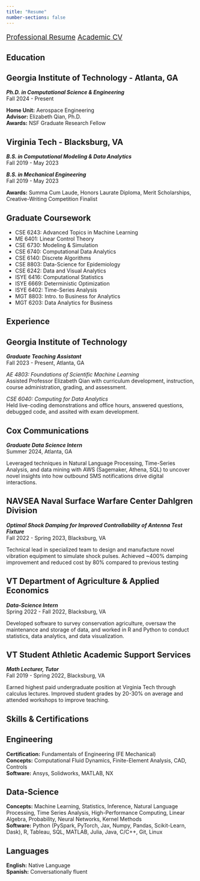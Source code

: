 ```yaml
---
title: "Resume"
number-sections: false
---
```


<p style="font-size:14pt">
[Professional Resume](pdfs/AtticusRexResume.pdf){.external target="_blank"}
[Academic CV](pdfs/AtticusRexCV.pdf){.external target="_blank"}
</p>

##  Education

:::{.callout-note collapse="false" appearance="minimal"}
## Georgia Institute of Technology - Atlanta, GA  

***Ph.D. in Computational Science & Engineering***  
Fall 2024 - Present  

**Home Unit:** Aerospace Engineering  
**Advisor:** Elizabeth Qian, Ph.D.  
**Awards:** NSF Graduate Research Fellow
:::

:::{.callout-note collapse="false" appearance="minimal"}
## Virginia Tech - Blacksburg, VA<br> 
***B.S. in Computational Modeling & Data Analytics***<br>
Fall 2019 - May 2023

***B.S. in Mechanical Engineering***<br>
Fall 2019 - May 2023

**Awards:** Summa Cum Laude, Honors Laurate Diploma, Merit Scholarships, Creative-Writing Competition Finalist
:::

:::{.callout-note collapse="true"}
## Graduate Coursework 

* CSE 6243: Advanced Topics in Machine Learning 
* ME 6401: Linear Control Theory
* CSE 6730: Modeling & Simulation 
* CSE 6740: Computational Data Analytics 
* CSE 6140: Discrete Algorithms 
* CSE 8803: Data-Science for Epidemiology
* CSE 6242: Data and Visual Analytics
* ISYE 6416: Computational Statistics
* ISYE 6669: Deterministic Optimization 
* ISYE 6402: Time-Series Analysis 
* MGT 8803: Intro. to Business for Analytics
* MGT 6203: Data Analytics for Business
:::

## Experience

:::{.callout-tip collapse="false" appearance="minimal"}
## Georgia Institute of Technology<br> 
***Graduate Teaching Assistant***<br>
Fall 2023 - Present, Atlanta, GA

*AE 4803: Foundations of Scientific Machine Learning* <br>
Assisted Professor Elizabeth Qian with curriculum development, instruction, course administration, grading, and assessment. 

*CSE 6040: Computing for Data Analytics*<br>
Held live-coding demonstrations and office hours, answered questions, debugged code, and assited with exam development. 
:::

:::{.callout-tip collapse="false" appearance="minimal"}
## Cox Communications<br> 
***Graduate Data Science Intern***<br>
Summer 2024, Atlanta, GA

Leveraged techniques in Natural Language Processing, Time-Series Analysis, and data mining with AWS (Sagemaker, Athena, SQL) to uncover novel insights into how outbound SMS notifications drive digital interactions. 
:::

:::{.callout-tip collapse="false" appearance="minimal"}
## NAVSEA Naval Surface Warfare Center Dahlgren Division <br> 
***Optimal Shock Damping for Improved Controllability of Antenna Test Fixture*** <br>
Fall 2022 - Spring 2023, Blacksburg, VA

Technical lead in specialized team to design and manufacture novel vibration equipment to simulate shock pulses. Achieved ~400% damping improvement and reduced cost by 80% compared to previous testing
:::

:::{.callout-tip collapse="false" appearance="minimal"}
## VT Department of Agriculture & Applied Economics <br> 
***Data-Science Intern*** <br>
Spring 2022 - Fall 2022, Blacksburg, VA

Developed software to survey conservation agriculture, oversaw the maintenance and storage of data, and worked in R and Python to conduct statistics, data analytics, and data visualization.
:::

:::{.callout-tip collapse="false" appearance="minimal"}
## VT Student Athletic Academic Support Services <br> 
***Math Lecturer, Tutor*** <br>
Fall 2019 - Spring 2022, Blacksburg, VA

Earned highest paid undergraduate position at Virginia Tech through calculus lectures. Improved student grades by 20-30% on average and attended workshops to improve teaching. 
:::

## Skills & Certifications

:::{.callout-warning collapse="false" appearance="minimal"}
## Engineering <br>

**Certification:** Fundamentals of Engineering (FE Mechanical)<br>
**Concepts:** Computational Fluid Dynamics, Finite-Element Analysis, CAD, Controls<br>
**Software:** Ansys, Solidworks, MATLAB, NX
:::

:::{.callout-warning collapse="false" appearance="minimal"}
## Data-Science <br> 

**Concepts:** Machine Learning, Statistics, Inference, Natural Language Processing, Time Series Analysis, High-Performance Computing, Linear Algebra, Probability, Neural Networks, Kernel Methods <br>
**Software:** Python (PySpark, PyTorch, Jax, Numpy, Pandas, Scikit-Learn, Dask), R, Tableau, SQL, MATLAB, Julia, Java, C/C++, Git, Linux
:::

:::{.callout-warning collapse="false" appearance="minimal"}
## Languages <br> 

**English:** Native Language<br>
**Spanish:** Conversationally fluent
:::